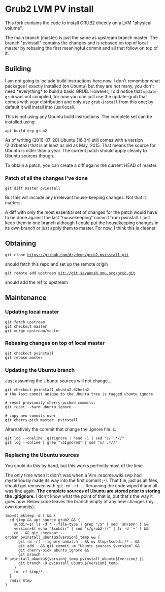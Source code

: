 = Grub2 LVM PV install =

This fork contains the code to install GRUB2 directly on a LVM "physical volume".

The main branch (master) is just the same as upstream branch master. The branch "pvinstall" contains the changes and is rebased on top of local master by rebasing the first meaningful commit and all that follow on top of it.

== Building ==

I am not going to include build instructions here now. I don't remember what packages I exactly installed (on Ubuntu) but they are not many, you don't need *everything* to build a basic GRUB. However, I did notice that <code>update-grub</code> was not compiled, for now you can just use the update-grub that comes with your distribution and only use <code>grub-install</code> from this one; by default it will install into /usr/local/.

This is not using any Ubuntu build instructions. The complete set can be installed using:

 apt build-dep grub2 

As of writing (2016-07-28) Ubuntu (16.04) still comes with a version (2.02beta2) that is at least as old as May, 2015. That means the source for Ubuntu is older than a year. The current patch should apply cleanly to Ubuntu sources though.

To obtain a patch, you can create a diff agains the current HEAD of master.

=== Patch of all the changes I've done ===

 git diff master pvinstall

But this will include any irrelevant house-keeping changes. Not that it matters.

A diff with only the most essential set of changes for the patch would have to be done against the last "housekeeping" commit from pvinstall. I just keep them in one branch although I could put the housekeeping changes in its own branch or just apply them to master. For now, I think this is cleaner.

== Obtaining ==

 git clone https://github.com/drydenp/grub2-pvinstall.git

should fetch this repo and set up the remote origin

 git remote add upstream git://git.savannah.gnu.org/grub.git

should add the ref to upstream

== Maintenance ==

=== Updating local master ===

 git fetch upstream
 git checkout master
 git merge upstream/master

=== Rebasing changes on top of local master ===

 git checkout pvinstall
 git rebase master

=== Updating the Ubuntu branch ===

Just assuming the Ubuntu sources will not change...

 git checkout pvinstall_ubuntu2.02beta2
 # the last commit unique to the Ubuntu tree is tagged ubuntu_ignore

 # reset previously cherry-picked commits:
 git reset --hard ubuntu_ignore 

 # copy new commits over
 git cherry-pick master..pvinstall

Alternatively the commit that change the .ignore file is:

 git log --oneline .gitignore | head -1 | sed "s/ .*//"
 git log --online | grep "\bIgnore$" | sed "s/ .*//"

=== Replacing the Ubuntu sources ===

You could do this by hand, but this works perfectly most of the time.

The only time when it didn't was when a Vim .readme.wiki.swp had mysteriously made its way into the first commit ;-). That file, just as all files, should get removed with <code>git rm -rf .</code>. Rerunning the code wiped it and all was fine again. '''The complete sources of Ubuntu are stored prior to storing the .gitignore.''' I don't know what the point of that is, but that's the way it goes now. Below code leaves the branch empty of any new changes (my own commits). 

 tmp=$( mktemp -d ) && { 
   cd $tmp && apt source grub2 && {
     subdir=$( ls -d * --file-type | grep "/$" | sed 's@/$@@' ) &&
     version=$( echo "$subdir" | sed "s/grub2-//" | tr -d '~' ) && 
     cd - && git checkout --orphan pvinstall_ubuntu${version}_temp && { 
       git rm -rf --ignore-unmatch . && mv $tmp/$subdir/* . &&
       git add . && git commit -m "Ubuntu sources $version" &&
       git cherry-pick ubuntu_ignore &&
       git branch -M pvinstall_ubuntu${version}_temp pvinstall_ubuntu${version} ||
       git branch -D pvinstall_ubuntu${version}_temp
     }  
     rm -rf $tmp/*
   }
   rmdir $tmp
 }


